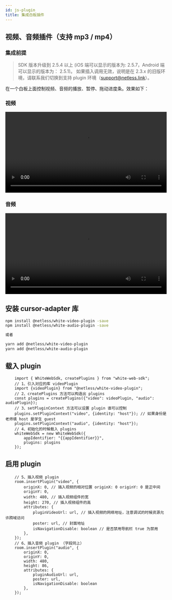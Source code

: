 ```yaml
---
id: js-plugin
title: 集成白板插件
---
```


## 视频、音频插件（支持 mp3 / mp4）

### 集成前提

> SDK 版本升级到 2.5.4 以上 (iOS 端可以显示的版本为: 2.5.7，Android 端可以显示的版本为： 2.5.1)。
> 如果插入调用无效，说明是在 2.3.x 的旧版环境，请联系我们切换到支持 plugin 环境（support@netless.link）。 

在一个白板上面控制视频、音频的播放、暂停、拖动进度条。效果如下：

### 视频

<video style="width: 100%" loop="loop" autoplay="autoplay" id="video">
  <source id="mp4" src="https://white-sdk.oss-cn-beijing.aliyuncs.com/video/video_board.mp4">
</video>

### 音频

<video style="width: 100%" loop="loop" autoplay="autoplay" id="video">
  <source id="mp4" src="https://white-sdk.oss-cn-beijing.aliyuncs.com/video/audio_plugin.mp4">
</video>

## 安装 cursor-adapter 库

``` bash
npm install @netless/white-video-plugin -save
npm install @netless/white-audio-plugin -save

或者

yarn add @netless/white-video-plugin
yarn add @netless/white-audio-plugin
```

## 载入 plugin

```tsx
    import { WhiteWebSdk, createPlugins } from "white-web-sdk";
    // 1、引入对应的库 videoPlugin
    import {videoPlugin} from "@netless/white-video-plugin";
    // 2、createPlugins 方法可以构造出 plugins
    const plugins = createPlugins({"video": videoPlugin, "audio": audioPlugin});
    // 3、setPluginContext 方法可以设置 plugin 谁可以控制
    plugins.setPluginContext("video", {identity: "host"}); // 如果身份是老师填 host 是学生 guest
    plugins.setPluginContext("audio", {identity: "host"});
    // 4、初始化的时候载入 plugins
    whiteWebSdk = new WhiteWebSdk({
        appIdentifier: "{{appIdentifier}}",
        plugins: plugins
    });
```

## 启用 plugin

```tsx
    // 5、插入视频 plugin
    room.insertPlugin("video", {
        originX: 0, // 插入视频的相对位置 originX: 0 originY: 0 是正中间
        originY: 0,
        width: 480, // 插入视频组件的宽
        height: 270, // 插入视频组件的高
        attributes: {
            pluginVideoUrl: url, // 插入视频的网络地址，注意调试的时候资源允许跨域访问
            poster: url, // 封面地址
            isNavigationDisable: boolean // 是否禁用导航栏 true 为禁用
        },
    });
    // 6、插入音频 plugin （字段同上）
    room.insertPlugin("audio", {
        originX: 0,
        originY: 0,
        width: 480,
        height: 86,
        attributes: {
            pluginAudioUrl: url,
            poster: url,
            isNavigationDisable: boolean
        },
    });
```

